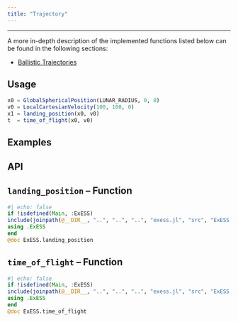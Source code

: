 ```yaml
---
title: "Trajectory"
---
```

---

A more in-depth description of the implemented functions listed below can be found in the following sections:

* [Ballistic Trajectories](/documentation/trajectories/ballistic_trajectories.qmd)


## Usage

```julia
x0 = GlobalSphericalPosition(LUNAR_RADIUS, 0, 0)
v0 = LocalCartesianVelocity(100, 100, 0)
x1 = landing_position(x0, v0)
t  = time_of_flight(x0, v0)
```

## Examples

## API

::: {.callout-note appearance="simple" icon=false}
# ``landing_position`` -- Function
```julia
#| echo: false
if !isdefined(Main, :ExESS)
include(joinpath(@__DIR__, "..", "..", "..", "exess.jl", "src", "ExESS.jl"))
using .ExESS
end
@doc ExESS.landing_position
```
:::

::: {.callout-note appearance="simple" icon=false}
# ``time_of_flight`` -- Function
```julia
#| echo: false
if !isdefined(Main, :ExESS)
include(joinpath(@__DIR__, "..", "..", "..", "exess.jl", "src", "ExESS.jl"))
using .ExESS
end
@doc ExESS.time_of_flight
```
:::